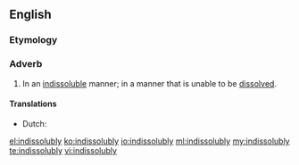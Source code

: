 ==English==

===Etymology===
{{suffix|indissoluble|ly}}

===Adverb===
{{en-adv}}

# In an [[indissoluble]] manner; in a manner that is unable to be [[dissolve]]d.

====Translations====
{{trans-top|in an indissoluble manner}}
* Dutch: {{t|nl|onlosmakelijk}}
{{trans-mid}}
{{trans-bottom}}

[[el:indissolubly]]
[[ko:indissolubly]]
[[io:indissolubly]]
[[ml:indissolubly]]
[[my:indissolubly]]
[[te:indissolubly]]
[[vi:indissolubly]]